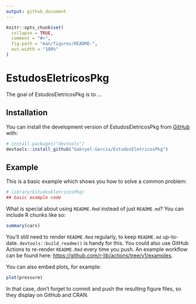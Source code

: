 ```yaml
---
output: github_document
---
```


<!-- README.md is generated from README.Rmd. Please edit that file -->

```r
knitr::opts_chunk$set(
  collapse = TRUE,
  comment = "#>",
  fig.path = "man/figures/README-",
  out.width = "100%"
)
```

# EstudosEletricosPkg

<!-- badges: start -->
<!-- badges: end -->

The goal of EstudosEletricosPkg is to ...

## Installation

You can install the development version of EstudosEletricosPkg from [GitHub](https://github.com/) with:

``` r
# install.packages("devtools")
devtools::install_github("Gabryel-Garcia/EstudosEletricosPkg")
```

## Example

This is a basic example which shows you how to solve a common problem:

```r
# library(EstudosEletricosPkg)
## basic example code
```

What is special about using `README.Rmd` instead of just `README.md`? You can include R chunks like so:

```r
summary(cars)
```

You'll still need to render `README.Rmd` regularly, to keep `README.md` up-to-date. `devtools::build_readme()` is handy for this. You could also use GitHub Actions to re-render `README.Rmd` every time you push. An example workflow can be found here: <https://github.com/r-lib/actions/tree/v1/examples>.

You can also embed plots, for example:

```r
plot(pressure)
```

In that case, don't forget to commit and push the resulting figure files, so they display on GitHub and CRAN.
